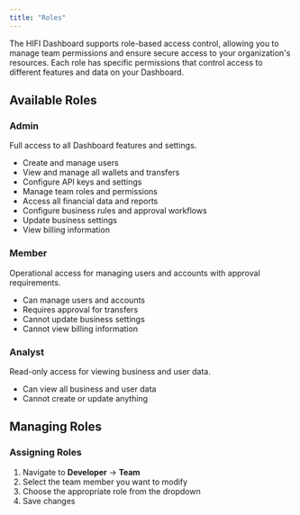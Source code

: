 ```yaml
---
title: "Roles"
---
```


The HIFI Dashboard supports role-based access control, allowing you to manage team permissions and ensure secure access to your organization's resources. Each role has specific permissions that control access to different features and data on your Dashboard.

## Available Roles

### Admin

Full access to all Dashboard features and settings.

- Create and manage users
- View and manage all wallets and transfers
- Configure API keys and settings
- Manage team roles and permissions
- Access all financial data and reports
- Configure business rules and approval workflows
- Update business settings
- View billing information

### Member

Operational access for managing users and accounts with approval requirements.

- Can manage users and accounts
- Requires approval for transfers
- Cannot update business settings
- Cannot view billing information

### Analyst

Read-only access for viewing business and user data.

- Can view all business and user data
- Cannot create or update anything

## Managing Roles

### Assigning Roles

1. Navigate to **Developer** → **Team**
2. Select the team member you want to modify
3. Choose the appropriate role from the dropdown
4. Save changes
